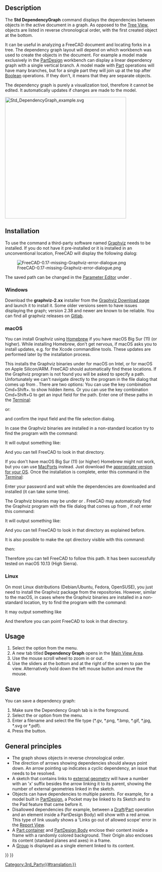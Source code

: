 <languages/>
<translate>

<!--T:39-->
{{Docnav
|[[Std_SceneInspector|SceneInspector]]
|[[Std_ExportDependencyGraph|ExportDependencyGraph]]
|[[Std_Tools_Menu|Std Tools Menu]]
|IconL=Std_SceneInspector.svg
|IconR=
|IconC=Freecad.svg
}}

<!--T:1-->
{{GuiCommand
|Name=Std DependencyGraph
|MenuLocation=Tools → Dependency Graph
|Workbenches=All
|SeeAlso=[[Std_ExportDependencyGraph|Std ExportDependencyGraph]]
}}

== Description == <!--T:6-->

<!--T:7-->
The '''Std DependencyGraph''' command displays the dependencies between objects in the active document in a graph. As opposed to the [[Tree_View|Tree View]], objects are listed in reverse chronological order, with the first created object at the bottom.

<!--T:18-->
It can be useful in analyzing a FreeCAD document and locating forks in a tree. The dependency graph layout will depend on which workbench was used to create the objects in the document. For example a model made exclusively in the [[PartDesign_Workbench|PartDesign]] workbench can display a linear dependency graph with a single vertical branch. A model made with [[Part_Workbench|Part]] operations will have many branches, but for a single part they will join up at the top after [[Part_Boolean|Boolean]] operations. If they don't, it means that they are separate objects.

<!--T:19-->
The dependency graph is purely a visualization tool, therefore it cannot be edited. It automatically updates if changes are made to the model.

</translate>
[[Image:Std_DependencyGraph_example.svg|400px]]
<translate>
<!--T:8-->
{{Caption|Example of a dependency graph with a PartDesign body on the left and an object created with Part operations on the right}}

==Installation== <!--T:32--> 

<!--T:9-->
To use the command a third-party software named [https://graphviz.org/ Graphviz] needs to be installed. If you do not have it pre-installed or it is installed in an unconventional location, FreeCAD will display the following dialog:

<!--T:30-->
[[File:FreeCAD-0.17-missing-Graphviz-error-dialogue.png]]

<!--T:50-->
The saved path can be changed in the [[Std_DlgParameter|Parameter Editor]] under {{MenuCommand|BaseApp → Preferences → Paths → Graphviz}}.

===Windows=== <!--T:33--> 

<!--T:15-->
Download the '''graphviz-2.xx''' installer from the [https://graphviz.org/download/#windows Graphviz Download page] and launch it to install it. Some older versions seem to have issues displaying the graph; version 2.38 and newer are known to be reliable. You can find all graphviz releases on [https://gitlab.com/graphviz/graphviz/-/releases Gitlab].

===macOS=== <!--T:34--> 

<!--T:11-->
You can install Graphviz using [https://brew.sh/ Homebrew] if you have macOS Big Sur (11) (or higher). While installing Homebrew, don't get nervous, if macOS asks you to install updates, e.g. for the Xcode commandline tools. These updates are performed later by the installation process.

</translate>
{{Code|lang=text|code=
brew install graphviz
}}
<translate>

<!--T:12-->
This installs the Graphviz binaries under {{FileName|/usr/local/bin}} for macOS on Intel, or {{FileName|/opt/homebrew}} for macOS on Apple Silicon/ARM. FreeCAD should automatically find these locations. If the Graphviz program is not found you will be asked to specify a path. Unfortunately we can't navigate directly to the program in the file dialog that comes up from {{MenuCommand|Tools → Dependency graph...}}. There are two options: You can use the key combination Cmd+Shift+. to show hidden items. Or you can use the key combination Cmd+Shift+G to get an input field for the path. Enter one of these paths in the [https://en.wikipedia.org/wiki/Terminal_(macOS) Terminal]:

</translate>
{{Code|lang=text|code=
/usr/local/bin
}}
<translate>

<!--T:41-->
or:

</translate>
{{Code|lang=text|code=
/opt/homebrew/bin
}}
<translate>

<!--T:13-->
and confirm the input field and the file selection dialog.

<!--T:21-->
In case the Graphviz binaries are installed in a non-standard location try to find the program with the command:

</translate>
{{Code|lang=text|code=
type dot
}}
<translate>

<!--T:22-->
It will output something like: 

</translate>
{{Code|lang=text|code=
dot is /usr/local/bin/dot
}}
<translate>

<!--T:23-->
And you can tell FreeCAD to look in that directory.

<!--T:42-->
If you don't have macOS Big Sur (11) (or higher) Homebrew might not work, but you can use [https://www.macports.org/index.php MacPorts] instead. Just download the [https://www.macports.org/install.php appropriate version for your OS]. Once the installation is complete, enter this command in the [https://en.wikipedia.org/wiki/Terminal_(macOS) Terminal]:

</translate>
{{Code|lang=text|code=
sudo port install graphviz
}}
<translate>

<!--T:43-->
Enter your password and wait while the dependencies are downloaded and installed (it can take some time).

<!--T:44-->
The Graphviz binaries may be under {{FileName|/usr/local/bin}} or {{FileName|/opt/local/bin/dot}}. FreeCAD may automatically find the Graphviz program with the file dialog that comes up from {{MenuCommand|Tools → Dependency graph...}}, if not enter this command:

</translate>
{{Code|lang=text|code=
type dot
}}
<translate>

<!--T:45-->
It will output something like:

</translate>
{{Code|lang=text|code=
dot is /opt/local/bin/dot
}}
<translate>

<!--T:46-->
And you can tell FreeCAD to look in that directory as explained before.

<!--T:47-->
It is also possible to make the opt directory visible with this command:

</translate>
{{Code|lang=text|code=
defaults write com.apple.finder AppleShowAllFiles YES;
}}
<translate>

<!--T:48-->
then:

</translate>
{{Code|lang=text|code=
killall Finder /System/Library/CoreServices/Finder.app;
}}
<translate>

<!--T:49-->
Therefore you can tell FreeCAD to follow this path. It has been successfully tested on macOS 10.13 (High Sierra).

===Linux=== <!--T:35--> 

<!--T:10-->
On most Linux distributions (Debian/Ubuntu, Fedora, OpenSUSE), you just need to install the Graphviz package from the repositories. However, similar to the macOS, in cases where the Graphviz binaries are installed in a non-standard location, try to find the program with the command:

</translate>
{{Code|lang=text|code=
type dot
}}
<translate>

<!--T:24-->
It may output something like 

</translate>
{{Code|lang=text|code=
dot is /usr/local/bin/dot
}}
<translate>

<!--T:25-->
And therefore you can point FreeCAD to look in that directory.

==Usage== <!--T:37--> 

<!--T:20-->
# Select the {{MenuCommand|Tools → [[Image:Std_DependencyGraph.svg|16px]] Dependency Graph}} option from the menu.
# A new tab titled '''Dependency Graph''' opens in the [[Main_View_Area|Main View Area]].
# Use the mouse scroll wheel to zoom in or out.
# Use the sliders at the bottom and at the right of the screen to pan the view. Alternatively hold down the left mouse button and move the mouse.

==Save== <!--T:38--> 

<!--T:17-->
You can save a dependency graph:
# Make sure the Dependency Graph tab is in the foreground.
# Select the {{MenuCommand|File → [[Std_Save|Save]]}} or {{MenuCommand|File → [[Std_SaveAs|Save As]]}} option from the menu.
# Enter a filename and select the file type (*.gv, *.png, *.bmp, *.gif, *.jpg, *.svg or *.pdf).
# Press the {{Button|Save}} button.

==General principles== <!--T:26-->

<!--T:27-->
* The graph shows objects in reverse chronological order.
* The direction of arrows showing dependencies should always point down. An arrow pointing up indicates a cyclic dependency, an issue that needs to be resolved.
* A sketch that contains links to [[Sketcher_External|external geometry]] will have a number with an 'x' suffix besides the arrow linking it to its parent, showing the number of external geometries linked in the sketch.
* Objects can have dependencies to multiple parents. For example, for a model built in [[PartDesign_Workbench|PartDesign]], a Pocket may be linked to its Sketch and to the Pad feature that came before it.
* Disallowed dependencies (for example, between a [[Draft_Workbench|Draft]]/[[Part_Workbench|Part]] operation and an element inside a PartDesign Body) will show with a red arrow. This type of link usually shows a 'Links go out of allowed scope' error in the [[Report_View|Report View]].
* A [[Std_Part|Part container]] and [[PartDesign_Body|PartDesign Body]] enclose their content inside a frame with a randomly colored background. Their Origin also encloses its content (standard planes and axes) in a frame.
* A [[Std_Group|Group]] is displayed as a single element linked to its content.


<!--T:40-->
{{Docnav
|[[Std_SceneInspector|SceneInspector]]
|[[Std_ExportDependencyGraph|ExportDependencyGraph]]
|[[Std_Tools_Menu|Std Tools Menu]]
|IconL=Std_SceneInspector.svg
|IconR=
|IconC=Freecad.svg
}}

</translate>
{{Std_Base_navi{{#translation:}}}}
{{Userdocnavi{{#translation:}}}}
[[Category:3rd_Party{{#translation:}}]]